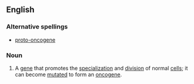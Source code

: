 ==English==

===Alternative spellings===
*[[proto-oncogene]]

===Noun===
{{en-noun}}

#{{genetics}} A [[gene]] that promotes the [[specialization]] and [[division]] of normal [[cell]]s; it can become [[mutate]]d to form an [[oncogene]].